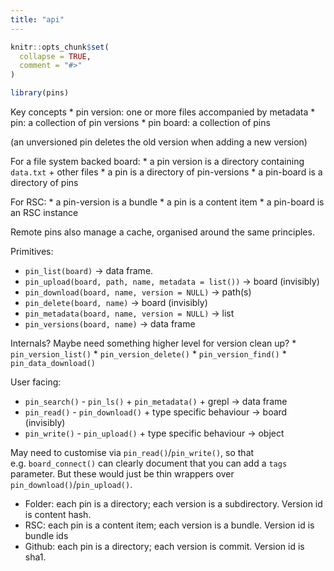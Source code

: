 ```yaml
---
title: "api"
---
```


```r
knitr::opts_chunk$set(
  collapse = TRUE,
  comment = "#>"
)
```

```r
library(pins)
```

Key concepts
* pin version: one or more files accompanied by metadata
* pin: a collection of pin versions 
* pin board: a collection of pins

(an unversioned pin deletes the old version when adding a new version)

For a file system backed board:
* a pin version is a directory containing `data.txt` + other files
* a pin is a directory of pin-versions
* a pin-board is a directory of pins

For RSC:
* a pin-version is a bundle
* a pin is a content item
* a pin-board is an RSC instance

Remote pins also manage a cache, organised around the same principles.

Primitives:

* `pin_list(board)` -> data frame.
* `pin_upload(board, path, name, metadata = list())` -> board (invisibly)
* `pin_download(board, name, version = NULL)` -> path(s)
* `pin_delete(board, name)` -> board (invisibly)
* `pin_metadata(board, name, version = NULL)` -> list
* `pin_versions(board, name)` -> data frame

Internals? Maybe need something higher level for version clean up?
* `pin_version_list()` 
* `pin_version_delete()`
* `pin_version_find()`
* `pin_data_download()`

User facing:

* `pin_search()` - `pin_ls()` + `pin_metadata()` + grepl -> data frame
* `pin_read()` - `pin_download()` + type specific behaviour -> board (invisibly)
* `pin_write()` - `pin_upload()` + type specific behaviour -> object

May need to customise via `pin_read()`/`pin_write()`, so that e.g. `board_connect()` can clearly document that you can add a `tags` parameter. But these would just be thin wrappers over `pin_download()`/`pin_upload()`.

* Folder: each pin is a directory; each version is a subdirectory. Version id is content hash.
* RSC: each pin is a content item; each version is a bundle. Version id is bundle ids
* Github: each pin is a directory; each version is commit. Version id is sha1. 


